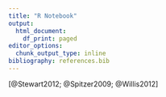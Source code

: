 ```yaml
---
title: "R Notebook"
output:
  html_document:
    df_print: paged
editor_options:
  chunk_output_type: inline
bibliography: references.bib  
---
```


[@Stewart2012; @Spitzer2009; @Willis2012]
